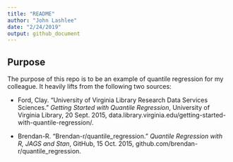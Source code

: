 ```yaml
---
title: "README"
author: "John Lashlee"
date: "2/24/2019"
output: github_document
---
```


## Purpose

The purpose of this repo is to be an example of quantile regression for my colleague. It heavily lifts from the following two sources:

* Ford, Clay. "University of Virginia Library Research Data Services Sciences." *Getting Started with Quantile Regression*, University of Virginia Library, 20 Sept. 2015, data.library.virginia.edu/getting-started-with-quantile-regression/.

* Brendan-R. "Brendan-r/quantile_regression." *Quantile Regression with R, JAGS and Stan*, GitHub, 15 Oct. 2015, github.com/brendan-r/quantile_regression.


